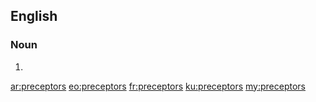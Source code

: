 ==English==

===Noun===
{{head|en|noun plural form}}

# {{plural of|preceptor|lang=en}}

[[ar:preceptors]]
[[eo:preceptors]]
[[fr:preceptors]]
[[ku:preceptors]]
[[my:preceptors]]